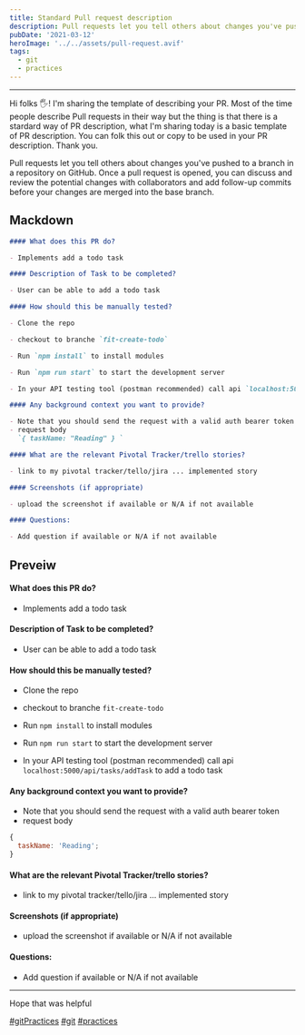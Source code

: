 ```yaml
---
title: Standard Pull request description
description: Pull requests let you tell others about changes you've pushed to a branch in a repository on GitHub. Once a pull request is opened, you can discuss and review the potential changes with collaborators and add follow-up commits before your changes are merged into the base branch.
pubDate: '2021-03-12'
heroImage: '../../assets/pull-request.avif'
tags:
  - git
  - practices
---
```


---

Hi folks 🖐! I'm sharing the template of describing your PR. Most of the time people describe Pull requests in their way but the thing is that there is a stardard way of PR description, what I'm sharing today is a basic template of PR description.
You can folk this out or copy to be used in your PR description. Thank you.

Pull requests let you tell others about changes you've pushed to a branch in a repository on GitHub. Once a pull request is opened, you can discuss and review the potential changes with collaborators and add follow-up commits before your changes are merged into the base branch.

## Mackdown

```md
#### What does this PR do?

- Implements add a todo task

#### Description of Task to be completed?

- User can be able to add a todo task

#### How should this be manually tested?

- Clone the repo

- checkout to branche `fit-create-todo`

- Run `npm install` to install modules

- Run `npm run start` to start the development server

- In your API testing tool (postman recommended) call api `localhost:5000/api/tasks/addTask` to add a todo task

#### Any background context you want to provide?

- Note that you should send the request with a valid auth bearer token
- request body
  `{ taskName: "Reading" } `

#### What are the relevant Pivotal Tracker/trello stories?

- link to my pivotal tracker/tello/jira ... implemented story

#### Screenshots (if appropriate)

- upload the screenshot if available or N/A if not available

#### Questions:

- Add question if available or N/A if not available
```

## Preveiw

#### What does this PR do?

- Implements add a todo task

#### Description of Task to be completed?

- User can be able to add a todo task

#### How should this be manually tested?

- Clone the repo

- checkout to branche `fit-create-todo`

- Run `npm install` to install modules

- Run `npm run start` to start the development server

- In your API testing tool (postman recommended) call api `localhost:5000/api/tasks/addTask` to add a todo task

#### Any background context you want to provide?

- Note that you should send the request with a valid auth bearer token
- request body

```js
{
  taskName: 'Reading';
}
```

#### What are the relevant Pivotal Tracker/trello stories?

- link to my pivotal tracker/tello/jira ... implemented story

#### Screenshots (if appropriate)

- upload the screenshot if available or N/A if not available

#### Questions:

- Add question if available or N/A if not available

---

Hope that was helpful

[#gitPractices]() [#git]() [#practices]()

#
